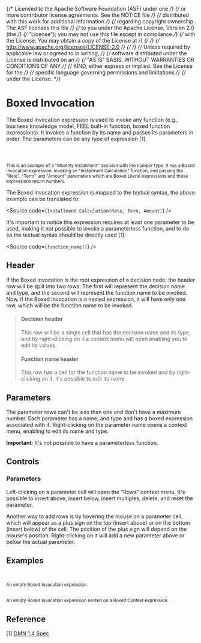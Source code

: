 {/* Licensed to the Apache Software Foundation (ASF) under one */}
{/* or more contributor license agreements. See the NOTICE file */}
{/* distributed with this work for additional information */}
{/* regarding copyright ownership. The ASF licenses this file */}
{/* to you under the Apache License, Version 2.0 (the */}
{/* "License"); you may not use this file except in compliance */}
{/* with the License. You may obtain a copy of the License at */}
{/*  */}
{/* http://www.apache.org/licenses/LICENSE-2.0 */}
{/*  */}
{/* Unless required by applicable law or agreed to in writing, */}
{/* software distributed under the License is distributed on an */}
{/* "AS IS" BASIS, WITHOUT WARRANTIES OR CONDITIONS OF ANY */}
{/* KIND, either express or implied. See the License for the */}
{/* specific language governing permissions and limitations */}
{/* under the License. */}


<Meta title="MDX/Invocation" of={Invocation} />

# Boxed Invocation

The Boxed Invocation expression is used to invoke any function (e.g., business knowledge model,
FEEL built-in function, boxed function expressions). It invokes a function by its name and passes its parameters
in order. The parameters can be any type of expression [1].

<div style={{ display: "flex", flexDirection: "row" }}>
  <Story of={Invocation.MonthlyInstallment} />
  <small>
    <br />
    <br />
    <br />
    This is an example of a "Monthly Installment" decision with the number type. It has a Boxed Invocation expression,
    invoking an "Installment Calculation" function, and passing the "Rate", "Term" and "Amount" parameters which are
    Boxed Literal expressions and those expressions return numbers.
  </small>
</div>

The Boxed Invocation expression is mapped to the textual syntax, the above example can be translated to:

<Source code={`Installment Calculation(Rate, Term, Amount)`} />

It's important to notice this expression requires at least one parameter to be used,
making it not possible to invoke a parameterless function, and to do so the textual syntax should be directly used [1]:

<Source code={`function_name()`} />

## Header

If the Boxed Invocation is the root expression of a decision node, the header row will be split into two rows.
The first will represent the decision name and type, and the second will represent the function name to be invoked.
Now, if the Boxed Invocation is a nested expression, it will have only one row, which will be the function name
to be invoked.

> #### Decision header
>
> This row will be a single cell that has the decision name and its type, and by right-clicking on it a
> context menu will open enabling you to edit its values.
>
> #### Function name header
>
> This row has a cell for the function name to be invoked and by right-clicking on it, it's possible to edit its name.

## Parameters

The parameter rows can't be less than one and don't have a maximum number. Each parameter has a name, and type and has
a boxed expression associated with it. Right-clicking on the parameter name opens a context menu, enabling to edit its
name and type.

**Important**: It's not possible to have a parameterless function.

## Controls

### Parameters

Left-clicking on a parameter cell will open the "Rows" context menu.
It's possible to insert above, insert below, insert multiples, delete, and reset the parameter.

Another way to add rows is by hovering the mouse on a parameter cell, which will appear as a plus sign
on the top (insert above) or on the bottom (insert below) of the cell. The position of the plus sign will
depend on the mouse's position. Right-clicking on it will add a new parameter above or below the actual parameter.

## Examples

<div style={{ display: "flex", flexDirection: "column" }}>
  <div style={{ display: "flex", flexDirection: "row" }}>
    <Story of={Invocation.Base} />
    <small>
      <br />
      <br />
      An empty Boxed Invocation expression.
    </small>
  </div>

  <div style={{ display: "flex", flexDirection: "row" }}>
    <Story of={Invocation.Nested} />
    <small>
      <br />
      <br />
      An empty Boxed Invocation expression nested on a Boxed Context expression.
    </small>
  </div>
</div>

## Reference

[1] [DMN 1.4 Spec](https://www.omg.org/spec/DMN/1.4/Beta1/PDF#page=103)
